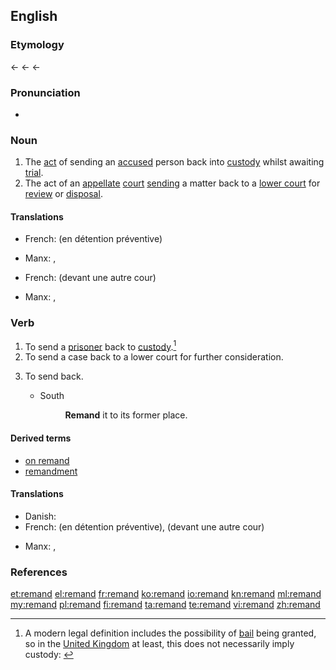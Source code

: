 {{wikipedia}}
==English==

===Etymology===
{{etyl|enm|en}} {{term|lang=enm|remaunden||to send back}} ← {{etyl|frm|en}} {{term|lang=frm|remander||to send back}} ← {{etyl|Late Latin|en}} {{term|lang=la|remandare||to send backward}} ← {{etyl|la|en}} {{term|lang=la|remandare||to order}}

===Pronunciation===
* {{rhymes|ænd}}

===Noun===
{{en-noun|-}}

# The [[act]] of sending an [[accused]] person back into [[custody]] whilst awaiting [[trial]].
# The act of an [[appellate]] [[court]] [[send]]ing a matter back to a [[lower court]] for [[review]] or [[disposal]].

====Translations====
{{trans-top|1}}
* French: {{t+|fr|maintien|m}} (en détention préventive)
{{trans-mid}}
* Manx: {{t|gv|aachur|m}}, {{t|gv|cur er ash|m}}
{{trans-bottom}}
{{trans-top|2}}
* French: {{t+|fr|renvoi}} (devant une autre cour)
{{trans-mid}}
* Manx: {{t|gv|aachur|m}}, {{t|gv|cur er ash|m}}
{{trans-bottom}}

===Verb===
{{en-verb}}

# To send a [[prisoner]] back to [[custody]].<ref>A modern legal definition includes the possibility of [[bail]] being granted, so in the [[United Kingdom]] at least, this does not necessarily imply custody: {{cite web |url=http://www.opsi.gov.uk/RevisedStatutes/Acts/ukpga/1976/cukpga_19760063_en_1 |title= Bail Act 1976|publisher=www.opsi.gov.uk |accessdate=2010-04-02 }}</ref>
# To send a case back to a lower court for further consideration.
# {{context|obsolete|lang=en}} To send back.
#* South
#*: '''Remand''' it to its former place.

====Derived terms====
* [[on remand]]
* [[remandment]]

====Translations====
{{trans-top}}
* Danish: {{t|da|varetægtsfængsle}}
* French: {{t+|fr|maintenir}} (en détention préventive), {{t+|fr|renvoyer}} (devant une autre cour)
{{trans-mid}}
* Manx: {{t|gv|aachur}}, {{t|gv|cur er ash}}
{{trans-bottom}}

===References===
<references/>

[[et:remand]]
[[el:remand]]
[[fr:remand]]
[[ko:remand]]
[[io:remand]]
[[kn:remand]]
[[ml:remand]]
[[my:remand]]
[[pl:remand]]
[[fi:remand]]
[[ta:remand]]
[[te:remand]]
[[vi:remand]]
[[zh:remand]]